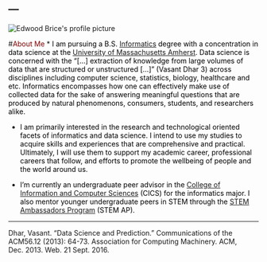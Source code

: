 ---
---
<link rel="stylesheet" href="edwoodbrice_styles" type="text/css">

<img src="images/profile3.svg" alt="Edwood Brice's profile picture" class = "center">

#<span style="color:maroon">About Me</span>
* <span style="color:black">I am pursuing a B.S. [Informatics](https://www.cics.umass.edu/informatics) degree with a concentration in data science at the [University of Massachusetts Amherst](https://www.umass.edu). Data science is concerned with the “[...] extraction of knowledge from large volumes of data that are structured or unstructured [...]” (Vasant Dhar 3) across disciplines including computer science, statistics, biology, healthcare and etc. Informatics encompasses how one can effectively make use of collected data for the sake of answering meaningful questions that are produced by natural phenomenons, consumers, students, and researchers alike.</span> 

* <span style="color:black"> I am primarily interested in the research and technological oriented facets of informatics and data science. I intend to use my studies to acquire skills and experiences that are comprehensive and practical. Ultimately, I will use them to support my academic career, professional careers that follow, and efforts to promote the wellbeing of people and the world around us.</span> 

* <span style="color:black"> I'm currently an undergraduate peer advisor in the [College of Information and Computer Sciences](https://www.cics.umass.edu/) (CICS) for the informatics major. I also mentor younger undergraduate peers in STEM through the [STEM Ambassadors Program](https://www.stemapumass.org/) (STEM AP).</span> 

***

Dhar, Vasant. "Data Science and Prediction." Communications of the ACM56.12 (2013): 64-73. Association for Computing Machinery. ACM, Dec. 2013. Web. 21 Sept. 2016.
